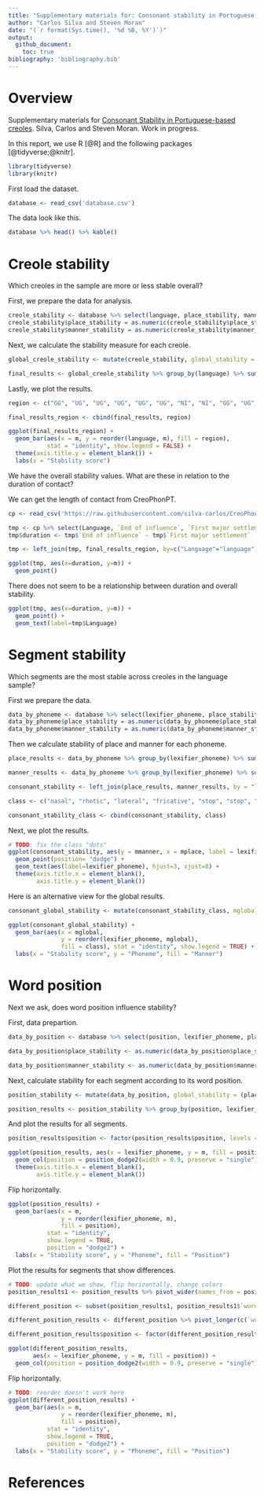 ```yaml
---
title: "Supplementary materials for: Consonant stability in Portuguese-based creoles"
author: "Carlos Silva and Steven Moran"
date: "(`r format(Sys.time(), '%d %B, %Y')`)"
output:
  github_document:
    toc: true
bibliography: 'bibliography.bib'
---
```

  
# Overview
  
Supplementary materials for [Consonant Stability in Portuguese-based creoles](https://www.overleaf.com/project/60cdac0dd5871295e0f608fc). Silva, Carlos and Steven Moran. Work in progress.

In this report, we use R [@R] and the following packages [@tidyverse;@knitr].

```r
library(tidyverse)
library(knitr)
```

First load the dataset.

```r
database <- read_csv('database.csv')
```

The data look like this.

```r
database %>% head() %>% kable()
```

# Creole stability

Which creoles in the sample are more or less stable overall?

First, we prepare the data for analysis.

```r
creole_stability <- database %>% select(language, place_stability, manner_stability)
creole_stability$place_stability = as.numeric(creole_stability$place_stability)
creole_stability$manner_stability = as.numeric(creole_stability$manner_stability)
```

Next, we calculate the stability measure for each creole.

```r
global_creole_stability <- mutate(creole_stability, global_stability = (place_stability + manner_stability)/2)

final_results <- global_creole_stability %>% group_by(language) %>% summarize(m = mean(global_stability, na.rm = TRUE))
```

Lastly, we plot the results.

```r
region <- c("GG", "UG", "UG", "UG", "UG", "UG", "NI", "NI", "GG", "UG", "SI", "NI", "SA", "GG", "GG", "SI")

final_results_region <- cbind(final_results, region)

ggplot(final_results_region) + 
  geom_bar(aes(x = m, y = reorder(language, m), fill = region), 
           stat = "identity", show.legend = FALSE) +
  theme(axis.title.y = element_blank()) +
  labs(x = "Stability score")
```

We have the overall stability values. What are these in relation to the duration of contact?

We can get the length of contact from CreoPhonPT.

```r
cp <- read_csv('https://raw.githubusercontent.com/silva-carlos/CreoPhonPt/main/stability_creoles_dataset.csv?token=AAIGDLRKFSWZ7BZNBBDGF73BTC5CA')

tmp <- cp %>% select(Language, `End of influence`, `First major settlement`) %>% distinct()
tmp$duration <- tmp$`End of influence` - tmp$`First major settlement`

tmp <- left_join(tmp, final_results_region, by=c("Language"="language"))

ggplot(tmp, aes(x=duration, y=m)) +
  geom_point()
```

There does not seem to be a relationship between duration and overall stability.

```r
ggplot(tmp, aes(x=duration, y=m)) +
  geom_point() +
  geom_text(label=tmp$Language)
```


# Segment stability

Which segments are the most stable across creoles in the language sample?

First we prepare the data.

```r
data_by_phoneme <- database %>% select(lexifier_phoneme, place_stability, manner_stability)
data_by_phoneme$place_stability = as.numeric(data_by_phoneme$place_stability)
data_by_phoneme$manner_stability = as.numeric(data_by_phoneme$manner_stability)
```

Then we calculate stability of place and manner for each phoneme.

```r
place_results <- data_by_phoneme %>% group_by(lexifier_phoneme) %>% summarize(mplace = mean(place_stability, na.rm = TRUE))

manner_results <- data_by_phoneme %>% group_by(lexifier_phoneme) %>% summarize(mmanner = mean(manner_stability, na.rm = TRUE))

consonant_stability <- left_join(place_results, manner_results, by = "lexifier_phoneme")

class <- c("nasal", "rhotic", "lateral", "fricative", "stop", "stop", "fricative", "stop", "stop", "lateral", "nasal", "nasal", "stop", "rhotic", "fricative", "stop", "affricate", "fricative", "fricative")

consonant_stability_class <- cbind(consonant_stability, class)
```

Next, we plot the results.

```r
# TODO: fix the class "dots"
ggplot(consonant_stability, aes(y = mmanner, x = mplace, label = lexifier_phoneme, color=class)) +
  geom_point(position= "dodge") + 
  geom_text(aes(label=lexifier_phoneme), hjust=3, vjust=0) +
  theme(axis.title.x = element_blank(),
        axis.title.y = element_blank())
```

Here is an alternative view for the global results.

```r
consonant_global_stability <- mutate(consonant_stability_class, mglobal = (mmanner + mplace)/2)

ggplot(consonant_global_stability) + 
  geom_bar(aes(x = mglobal, 
               y = reorder(lexifier_phoneme, mglobal),
               fill = class), stat = "identity", show.legend = TRUE) +
  labs(x = "Stability score", y = "Phoneme", fill = "Manner")
```


# Word position

Next we ask, does word position influence stability?

First, data prepartion.

```r
data_by_position <- database %>% select(position, lexifier_phoneme, place_stability, manner_stability) %>% mutate(position = tolower(position))

data_by_position$place_stability <- as.numeric(data_by_position$place_stability)

data_by_position$manner_stability <- as.numeric(data_by_position$manner_stability)
```

Next, calculate stability for each segment according to its word position.

```r
position_stability <- mutate(data_by_position, global_stability = (place_stability + manner_stability)/2)

position_results <- position_stability %>% group_by(position, lexifier_phoneme) %>% summarize(m = mean(global_stability, na.rm = TRUE))
```

And plot the results for all segments.

```r
position_results$position <- factor(position_results$position, levels = c('word-initial', 'word-medial', 'word-final'))

ggplot(position_results, aes(x = lexifier_phoneme, y = m, fill = position)) + 
  geom_col(position = position_dodge2(width = 0.9, preserve = "single")) +
  theme(axis.title.x = element_blank(),
        axis.title.y = element_blank())
```

Flip horizontally.

```r
ggplot(position_results) + 
  geom_bar(aes(x = m,
               y = reorder(lexifier_phoneme, m),
               fill = position), 
           stat = "identity", 
           show.legend = TRUE,
           position = "dodge2") +
  labs(x = "Stability score", y = "Phoneme", fill = "Position")
```

Plot the results for segments that show differences.

```r
# TODO: update what we show, flip horizontally, change colors
position_results1 <- position_results %>% pivot_wider(names_from = position, values_from = m)

different_position <- subset(position_results1, position_results1$`word-initial` != position_results1$`word-medial` | position_results1$`word-final` != position_results1$`word-medial`)

different_position_results <- different_position %>% pivot_longer(c(`word-initial`, `word-medial`, `word-final`), names_to = "position", values_to = "m")

different_position_results$position <- factor(different_position_results$position, levels = c('word-initial', 'word-medial', 'word-final'))

ggplot(different_position_results, 
       aes(x = lexifier_phoneme, y = m, fill = position)) + 
  geom_col(position = position_dodge2(width = 0.9, preserve = "single"))
```
Flip horizontally.

```r
# TODO: reorder doesn't work here
ggplot(different_position_results) + 
  geom_bar(aes(x = m,
               y = reorder(lexifier_phoneme, m),
               fill = position), 
           stat = "identity", 
           show.legend = TRUE,
           position = "dodge2") +
  labs(x = "Stability score", y = "Phoneme", fill = "Position")
```

# References
